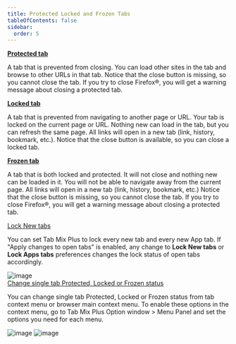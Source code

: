 ```yaml
---
title: Protected Locked and Frozen Tabs
tableOfContents: false
sidebar:
  order: 5
---
```



<div class="topic">
  <u><b>Protected tab</b></u>
  <p>
    A tab that is prevented from closing. You can load other sites in the tab and browse to
    other URLs in that tab. Notice that the close button is missing, so you cannot close the
    tab. If you try to close Firefox&reg;, you will get a warning message about closing a
    protected tab.
  </p>

  <u><b>Locked tab</b></u>
  <p>
    A tab that is prevented from navigating to another page or URL. Your tab is locked on the
    current page or URL. Nothing new can load in the tab, but you can refresh the same page.
    All links will open in a new tab (link, history, bookmark, etc.). Notice that the close
    button is available, so you can close a locked tab.
  </p>

  <u><b>Frozen tab</b></u>
  <p>
    A tab that is both locked and protected. It will not close and nothing new can be loaded
    in it. You will not be able to navigate away from the current page. All links will open in
    a new tab (link, history, bookmark, etc.) Notice that the close button is missing, so you
    cannot close the tab. If you try to close Firefox&reg;, you will get a warning message
    about closing a protected tab.
  </p>
</div>

<div class="grid xl:grid-cols-2 gap-2">
  <div class="topic container">
    <u>Lock New tabs</u>
    <p>
      You can set Tab Mix Plus to lock every new tab and every new App tab. If "Apply changes to
      open tabs" is enabled, any change to <b>Lock New tabs</b> or
      <b>Lock Apps tabs</b> preferences changes the lock status of open tabs accordingly.
    </p>
  </div>
  <Image class="w-10/12" src={lockNewTabs} alt="image" />
</div>

<div class="topic container">
  <u>Change single tab Protected, Locked or Frozen status</u>
  <p>
    You can change single tab Protected, Locked or Frozen status from tab context menu or
    browser main context menu. To enable these options in the context menu, go to Tab Mix Plus
    Option window > Menu Panel and set the options you need for each menu.
  </p>
</div>
<div class="grid xl:grid-cols-2 gap-4">
  <Image class="mt-4 w-10/12" src={mainMenuFreeezTab} alt="image" />
  <Image class="mt-4 w-10/12" src={tabMenuFreeezTab} alt="image" />
</div>

